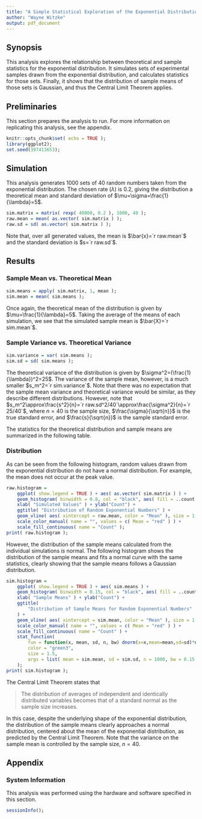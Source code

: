 ```yaml
---
title: "A Simple Statistical Exploration of the Exponential Distribution"
author: "Wayne Witzke"
output: pdf_document
---
```


## Synopsis
This analysis explores the relationship between theoretical and sample
statistics for the exponential distribution. It simulates sets of experimental
samples drawn from the exponential distribution, and calculates statistics for
those sets. Finally, it shows that the distribution of sample means of those
sets is Gaussian, and thus the Central Limit Theorem applies.

## Preliminaries

This section prepares the analysis to run. For more information on replicating
this analysis, see the appendix.

```r
knitr::opts_chunk$set( echo = TRUE );
library(ggplot2);
set.seed(397413653);
```

## Simulation

This analysis generates 1000 sets of 40 random numbers taken from the
exponential distribution. The chosen rate ($\lambda$) is 0.2, giving the
distribution a theoretical mean and standard deviation of $\mu=\sigma=\frac{1}{\lambda}=5$.

```r
sim.matrix = matrix( rexp( 40000, 0.2 ), 1000, 40 );
raw.mean = mean( as.vector( sim.matrix ) );
raw.sd = sd( as.vector( sim.matrix ) );
```

Note that, over all generated values, the mean is $\bar{x}=`r raw.mean`$ and
the standard deviation is $s=`r raw.sd`$.

## Results

### Sample Mean vs. Theoretical Mean
```r
sim.means = apply( sim.matrix, 1, mean );
sim.mean = mean( sim.means );
```
Once again, the theoretical mean of the distribution is given by 
$\mu=\frac{1}{\lambda}=5$. Taking the average of the means of each
simulation, we see that the simulated sample mean is $\bar{X}=`r sim.mean`$.

### Sample Variance vs. Theoretical Variance
```r
sim.variance = var( sim.means );
sim.sd = sd( sim.means );
```
The theoretical variance of the distribution is given by 
$\sigma^2=(\frac{1}{\lambda})^2=25$. The variance of the sample mean, however,
is a much smaller $s_m^2=`r sim.variance`$. Note that there was no expectation
that the sample mean variance and theoretical variance would be similar, as they
describe different distributions. However, note that $s_m^2\approx\frac{s^2}{n}=`r raw.sd^2/40`\approx\frac{\sigma^2}{n}=`r 25/40`$,
where $n=40$ is the sample size, $\frac{\sigma}{\sqrt{n}}$ is the true
standard error, and $\frac{s}{\sqrt{n}}$ is the sample standard error.

The statistics for the theoretical distribution and sample means are summarized
in the following table.
\begin{center}
\bgroup
\def\arraystretch{1.5}
\begin{tabular}{|l|c|c|}
 \hline
 \multicolumn{3}{|c|}{Theoretical Distribution vs. Simulated Sample Mean Statistics} \\
 \hline
 \hline
 & Mean & Variance \\
 \hline
 Theoretical Exponential Distribution & $\frac{1}{\lambda}=5$ & $\left ( \frac{1}{\lambda} \right ) ^2=25$ \\
 \hline
 Simulated Sample Means & `r sim.mean` & `r sim.variance` \\
 \hline
\end{tabular}
\egroup
\end{center}


### Distribution
As can be seen from the following histogram, random values drawn from the
exponential distribution do not have a normal distribution. For example, the
mean does not occur at the peak value.

```r
raw.histogram =
    ggplot( show.legend = TRUE ) + aes( as.vector( sim.matrix ) ) +
    geom_histogram( binwidth = 0.8, col = "black", aes( fill = ..count.. ) ) +
    xlab( "Simulated Values" ) + ylab("Count") +
    ggtitle( "Distribution of Random Exponential Numbers" ) +
    geom_vline( aes( xintercept = raw.mean, color = "Mean" ), size = 1 ) +
    scale_color_manual( name = "", values = c( Mean = "red" ) ) +
    scale_fill_continuous( name = "Count" );
print( raw.histogram );
```

However, the distribution of the sample means calculated from the individual
simulations *is* normal. The following histogram shows the distribution of the
sample means and fits a normal curve with the same statistics, clearly showing
that the sample means follows a Gaussian distribution.

```r
sim.histogram =
    ggplot( show.legend = TRUE ) + aes( sim.means ) +
    geom_histogram( binwidth = 0.15, col = "black", aes( fill = ..count.. ) ) +
    xlab( "Sample Means" ) + ylab("Count") +
    ggtitle(
        "Distribution of Sample Means for Random Exponential Numbers"
    ) +
    geom_vline( aes( xintercept = sim.mean, color = "Mean" ), size = 1 ) +
    scale_color_manual( name = "", values = c( Mean = "red" ) ) +
    scale_fill_continuous( name = "Count" ) +
    stat_function(
        fun = function(x, mean, sd, n, bw) dnorm(x=x,mean=mean,sd=sd)*n*bw,
        color = "green3",
        size = 1.5,
        args = list( mean = sim.mean, sd = sim.sd, n = 1000, bw = 0.15 )
    );
print( sim.histogram );
```
The Central Limit Theorem states that

> The distribution of averages of independent and identically distributed
> variables becomes that of a standard normal as the sample size increases.

In this case, despite the underlying shape of the exponential distribution, the
distribution of the sample means clearly approaches a normal distribution,
centered about the mean of the exponential distribution, as predicted by the
Central Limit Theorem. Note that the variance on the sample mean is controlled
by the sample size, $n=40$.


\newpage
## Appendix

### System Information

This analysis was performed using the hardware and software specified in this
section.

```r
sessionInfo();
```
